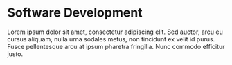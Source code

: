 # Software Development

Lorem ipsum dolor sit amet, consectetur adipiscing elit. Sed auctor, arcu eu cursus aliquam, nulla urna sodales metus, non tincidunt ex velit id purus. Fusce pellentesque arcu at ipsum pharetra fringilla. Nunc commodo efficitur justo.
